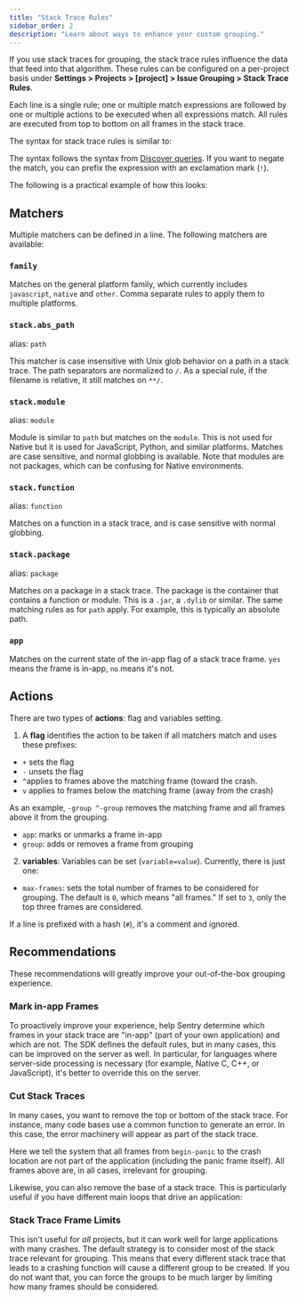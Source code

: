 ```yaml
---
title: "Stack Trace Rules"
sidebar_order: 2
description: "Learn about ways to enhance your custom grouping."
---
```


If you use stack traces for grouping, the stack trace rules influence the data that feed into that algorithm. These rules can be configured on a per-project basis under **Settings > Projects > [project] > Issue Grouping > Stack Trace Rules**.

Each line is a single rule; one or multiple match expressions are followed by one or multiple actions to be executed when all expressions match. All rules are executed from top to bottom on all frames in the stack trace.

The syntax for stack trace rules is similar to:

<PlatformContent includePath="grouping/basic/" />

The syntax follows the syntax from [Discover queries](/product/discover-queries/). If you want to negate the match, you can prefix the expression with an exclamation mark (`!`).

The following is a practical example of how this looks:

<PlatformContent includePath="grouping/example/" />

## Matchers

Multiple matchers can be defined in a line. The following matchers are available:

<DefinitionList>

### `family`

Matches on the general platform family, which currently includes `javascript`, `native` and `other`. Comma separate rules to apply them to multiple platforms.

<PlatformContent includePath="grouping/family/" />

### `stack.abs_path`

alias: `path`

This matcher is case insensitive with Unix glob behavior on a path in a stack trace. The path separators are normalized to `/`. As a special rule, if the filename is relative, it still matches on `**/`.

<PlatformContent includePath="grouping/path/" />

### `stack.module`

alias: `module`

Module is similar to `path` but matches on the `module`. This is not used for Native but it is used for JavaScript, Python, and similar platforms. Matches are case sensitive, and normal globbing is available. Note that modules are not packages, which can be confusing for Native environments.

### `stack.function`

alias: `function`

Matches on a function in a stack trace, and is case sensitive with normal globbing.

<PlatformContent includePath="grouping/function" />

### `stack.package`

alias: `package`

Matches on a package in a stack trace. The package is the container that contains a function or module. This is a `.jar`, a `.dylib` or similar. The same matching rules as for `path` apply. For example, this is typically an absolute path.

<PlatformContent includePath="grouping/package/" />

### `app`

Matches on the current state of the in-app flag of a stack trace frame. `yes` means the frame is in-app, `no` means it's not.

</DefinitionList>

## Actions

There are two types of **actions**: flag and variables setting.

1. A **flag** identifies the action to be taken if all matchers match and uses these prefixes:

- `+` sets the flag
- `-` unsets the flag
- `^`applies to frames above the matching frame (toward the crash.
- `v` applies to frames below the matching frame (away from the crash)

As an example, `-group ^-group` removes the matching frame and all frames above it from the grouping.

- `app`: marks or unmarks a frame in-app
- `group`: adds or removes a frame from grouping

2. **variables**: Variables can be set (`variable=value`). Currently, there is just one:

- `max-frames`: sets the total number of frames to be considered for grouping. The default is `0`, which means "all frames." If set to `3`, only the top three frames are considered.

If a line is prefixed with a hash (`#`), it's a comment and ignored.

<PlatformContent includePath="grouping/variable" />

## Recommendations

These recommendations will greatly improve your out-of-the-box grouping experience.

### Mark in-app Frames

To proactively improve your experience, help Sentry determine which frames in your stack trace are "in-app" (part of your own application) and which are not. The SDK defines the default rules, but in many cases, this can be improved on the server as well. In particular, for languages where server-side processing is necessary (for example, Native C, C++, or JavaScript), it's better to override this on the server.

<PlatformContent includePath="grouping/in-app" />

<PlatformContent includePath="grouping/not-in-app" />

### Cut Stack Traces

In many cases, you want to remove the top or bottom of the stack trace. For instance, many code bases use a common function to generate an error. In this case, the error machinery will appear as part of the stack trace.

<PlatformContent includePath="grouping/remove-frames" />

Here we tell the system that all frames from `begin-panic` to the crash location are not part of the application (including the panic frame itself). All frames above are, in all cases, irrelevant for grouping.

Likewise, you can also remove the base of a stack trace. This is particularly useful if you have different main loops that drive an application:

<PlatformContent includePath="grouping/remove-frames" />

### Stack Trace Frame Limits

This isn't useful for _all_ projects, but it can work well for large applications with many crashes. The default strategy is to consider most of the stack trace relevant for grouping. This means that every different stack trace that leads to a crashing function will cause a different group to be created. If you do not want that, you can force the groups to be much larger by limiting how many frames should be considered.

<PlatformContent includePath="grouping/max-frames" />
